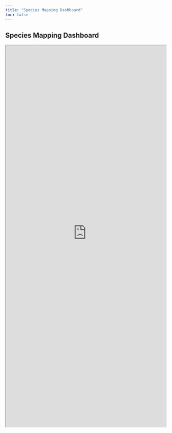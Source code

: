 ```yaml
---
title: "Species Mapping Dashboard"
toc: false
---
```


## Species Mapping Dashboard

<iframe height="1200" width="100%" frameborder="1" src="https://zp1mwp-jean0victor-kwizera.shinyapps.io/Appsilon_code_challenge/"> </iframe>